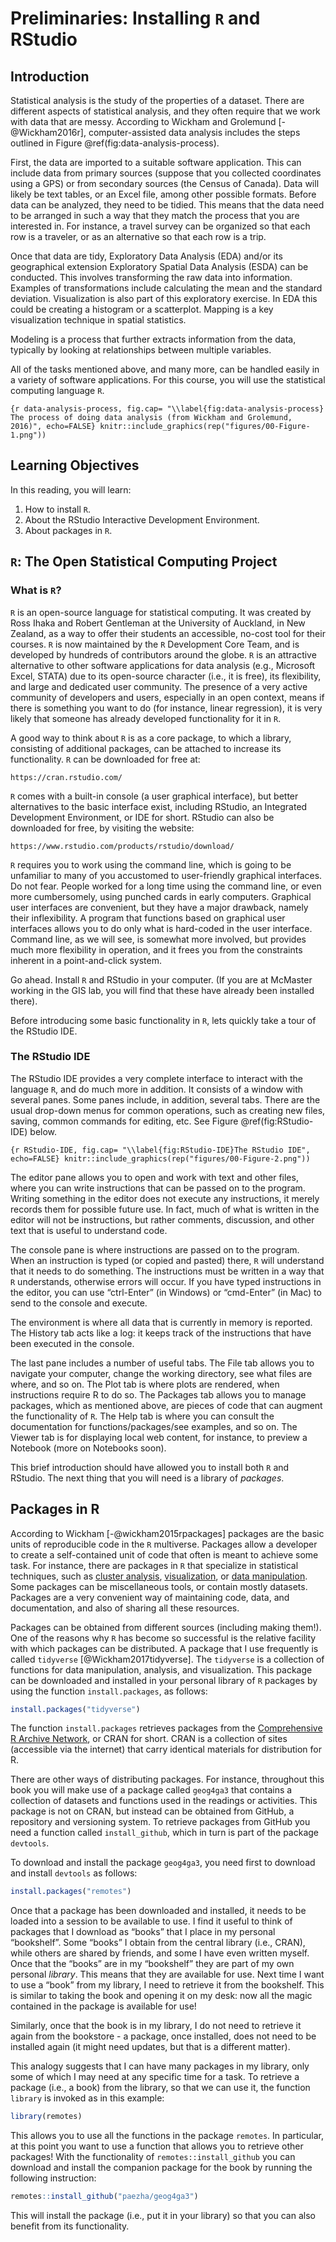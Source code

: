 # Preliminaries: Installing `R` and RStudio

## Introduction
 
Statistical analysis is the study of the properties of a dataset. There are different aspects of statistical analysis, and they often require that we work with data that are messy. According to Wickham and Grolemund [-@Wickham2016r], computer-assisted data analysis includes the steps outlined in Figure \@ref(fig:data-analysis-process).

First, the data are imported to a suitable software application. This can include data from primary sources (suppose that you collected coordinates using a GPS) or from secondary sources (the Census of Canada). Data will likely be text tables, or an Excel file, among other possible formats. Before data can be analyzed, they need to be tidied. This means that the data need to be arranged in such a way that they match the process that you are interested in. For instance, a travel survey can be organized so that each row is a traveler, or as an alternative so that each row is a trip.

Once that data are tidy, Exploratory Data Analysis (EDA) and/or its geographical extension Exploratory Spatial Data Analysis (ESDA) can be conducted. This involves transforming the raw data into information. Examples of transformations include calculating the mean and the standard deviation. Visualization is also part of this exploratory exercise. In EDA this could be creating a histogram or a scatterplot. Mapping is a key visualization technique in spatial statistics.

Modeling is a process that further extracts information from the data, typically by looking at relationships between multiple variables.

All of the tasks mentioned above, and many more, can be handled easily in a variety of software applications. For this course, you will use the statistical computing language `R`. 

```{r data-analysis-process, fig.cap= "\\label{fig:data-analysis-process} The process of doing data analysis (from Wickham and Grolemund, 2016)", echo=FALSE}
knitr::include_graphics(rep("figures/00-Figure-1.png"))
```

## Learning Objectives

In this reading, you will learn:

1. How to install `R`.
2. About the RStudio Interactive Development Environment.
3. About packages in `R`.

##	`R`: The Open Statistical Computing Project

### What is `R`?

`R` is an open-source language for statistical computing. It was created by Ross Ihaka and Robert Gentleman at the University of Auckland, in New Zealand, as a way to offer their students an accessible, no-cost tool for their courses. `R` is now maintained by the `R` Development Core Team, and is developed by hundreds of contributors around the globe. `R` is an attractive alternative to other software applications for data analysis (e.g., Microsoft Excel, STATA) due to its open-source character (i.e., it is free), its flexibility, and large and dedicated user community. The presence of a very active community of developers and users, especially in an open context, means if there is something you want to do (for instance, linear regression), it is very likely that someone has already developed functionality for it in `R`.

A good way to think about `R` is as a core package, to which a library, consisting of additional packages, can be attached to increase its functionality. `R` can be downloaded for free at:

```
https://cran.rstudio.com/
```

`R` comes with a built-in console (a user graphical interface), but better alternatives to the basic interface exist, including RStudio, an Integrated Development Environment, or IDE for short. RStudio can also be downloaded for free, by visiting the website:

```
https://www.rstudio.com/products/rstudio/download/
```

`R` requires you to work using the command line, which is going to be unfamiliar to many of you accustomed to user-friendly graphical interfaces. Do not fear. People worked for a long time using the command line, or even more cumbersomely, using punched cards in early computers. Graphical user interfaces are convenient, but they have a major drawback, namely their inflexibility. A program that functions based on graphical user interfaces allows you to do only what is hard-coded in the user interface. Command line, as we will see, is somewhat more involved, but provides much more flexibility in operation, and it frees you from the constraints inherent in a point-and-click system.

Go ahead. Install `R` and RStudio in your computer. (If you are at McMaster working in the GIS lab, you will find that these have already been installed there).

Before introducing some basic functionality in `R`, lets quickly take a tour of the RStudio IDE.

###	The RStudio IDE

The RStudio IDE provides a very complete interface to interact with the language `R`, and do much more in addition. It consists of a window with several panes. Some panes include, in addition, several tabs. There are the usual drop-down menus for common operations, such as creating new files, saving, common commands for editing, etc. See Figure \@ref(fig:RStudio-IDE) below.

```{r RStudio-IDE, fig.cap= "\\label{fig:RStudio-IDE}The RStudio IDE", echo=FALSE}
knitr::include_graphics(rep("figures/00-Figure-2.png"))
```

The editor pane allows you to open and work with text and other files, where you can write instructions that can be passed on to the program. Writing something in the editor does not execute any instructions, it merely records them for possible future use. In fact, much of what is written in the editor will not be instructions, but rather comments, discussion, and other text that is useful to understand code.

The console pane is where instructions are passed on to the program. When an instruction is typed (or copied and pasted) there, `R` will understand that it needs to do something. The instructions must be written in a way that `R` understands, otherwise errors will occur. If you have typed instructions in the editor, you can use "ctrl-Enter" (in Windows) or "cmd-Enter" (in Mac) to send to the console and execute.

The environment is where all data that is currently in memory is reported. The History tab acts like a log: it keeps track of the instructions that have been executed in the console.

The last pane includes a number of useful tabs. The File tab allows you to navigate your computer, change the working directory, see what files are where, and so on. The Plot tab is where plots are rendered, when instructions require R to do so. The Packages tab allows you to manage packages, which as mentioned above, are pieces of code that can augment the functionality of `R`. The Help tab is where you can consult the documentation for functions/packages/see examples, and so on. The Viewer tab is for displaying local web content, for instance, to preview a Notebook (more on Notebooks soon).

This brief introduction should have allowed you to install both `R` and RStudio. The next thing that you will need is a library of _packages_.

## Packages in R

According to Wickham [-@wickham2015rpackages] packages are the basic units of reproducible code in the `R` multiverse. Packages allow a developer to create a self-contained unit of code that often is meant to achieve some task. For instance, there are packages in `R` that specialize in statistical techniques, such as [cluster analysis](https://cran.r-project.org/web/packages/cluster/index.html), [visualization](https://cran.r-project.org/web/packages/ggplot2/index.html), or [data manipulation](https://cran.r-project.org/web/packages/dplyr/). Some packages can be miscellaneous tools, or contain mostly datasets. Packages are a very convenient way of maintaining code, data, and documentation, and also of sharing all these resources.

Packages can be obtained from different sources (including making them!). One of the reasons why `R` has become so successful is the relative facility with which packages can be distributed. A package that I use frequently is called `tidyverse` [@Wickham2017tidyverse]. The `tidyverse` is a collection of functions for data manipulation, analysis, and visualization. This package can be downloaded and installed in your personal library of `R` packages by using the function `install.packages`, as follows:
```r
install.packages("tidyverse")
```

The function `install.packages` retrieves packages from the [Comprehensive R Archive Network](https://cran.r-project.org/), or CRAN for short. CRAN is a collection of sites (accessible via the internet) that carry identical materials for distribution for R.

There are other ways of distributing packages. For instance, throughout this book you will make use of a package called `geog4ga3` that contains a collection of datasets and functions used in the readings or activities. This package is not on CRAN, but instead can be obtained from GitHub, a repository and versioning system. To retrieve packages from GitHub you need a function called `install_github`, which in turn is part of the package `devtools`.

To download and install the package `geog4ga3`, you need first to download and install `devtools` as follows:
```r
install.packages("remotes")
```

Once that a package has been downloaded and installed, it needs to be loaded into a session to be available to use. I find it useful to think of packages that I download as "books" that I place in my personal "bookshelf". Some "books" I obtain from the central library (i.e., CRAN), while others are shared by friends, and some I have even written myself. Once that the "books" are in my "bookshelf" they are part of my own personal _library_. This means that they are available for use. Next time I want to use a "book" from my library, I need to retrieve it from the bookshelf. This is similar to taking the book and opening it on my desk: now all the magic contained in the package is available for use!

Similarly, once that the book is in my library, I do not need to retrieve it again from the bookstore - a package, once installed, does not need to be installed again (it might need updates, but that is a different matter).

This analogy suggests that I can have many packages in my library, only some of which I may need at any specific time for a task. To retrieve a package (i.e., a book) from the library, so that we can use it, the function `library` is invoked as in this example:
```r
library(remotes)
```

This allows you to use all the functions in the package `remotes`. In particular, at this point you want to use a function that allows you to retrieve other packages! With the functionality of `remotes::install_github` you can download and install the companion package for the book by running the following instruction:
```r
remotes::install_github("paezha/geog4ga3")
```

This will install the package (i.e., put it in your library) so that you can also benefit from its functionality.
